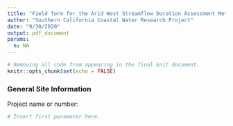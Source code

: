 ```yaml
---
title: "Field form for the Arid West Streamflow Duration Assessment Method"
author: "Southern California Coastal Water Research Project"
date: "9/30/2020"
output: pdf_document
params:
  n: NA
---
```


```r

# Removing all code from appearing in the final knit document.
knitr::opts_chunk$set(echo = FALSE)

```

### General Site Information

Project name or number:
```r

# Insert first parameter here.

```
